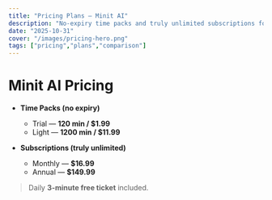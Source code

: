 ```yaml
---
title: "Pricing Plans — Minit AI"
description: "No-expiry time packs and truly unlimited subscriptions for Minit AI. Quick comparison vs. Otter/Notta."
date: "2025-10-31"
cover: "/images/pricing-hero.png"
tags: ["pricing","plans","comparison"]
---
```


# Minit AI Pricing

- **Time Packs (no expiry)**  
  - Trial — **120 min / $1.99**  
  - Light — **1200 min / $11.99**

- **Subscriptions (truly unlimited)**  
  - Monthly — **$16.99**  
  - Annual — **$149.99**

> Daily **3-minute free ticket** included.
